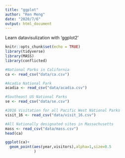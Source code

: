 ```yaml
---
title: "ggplot"
author: "Ren Meng"
date: "2020/7/6"
output: html_document
---
```


Learn datavisulization with 'ggplot2'

```r
knitr::opts_chunk$set(echo = TRUE)
library(tidyverse)
library(MASS)
library(conflicted)
```


```r
#National Parks in California
ca <- read_csv("data/ca.csv") 

#Acadia National Park
acadia <- read_csv("data/acadia.csv")

#Southeast US National Parks
se <- read_csv("data/se.csv")

#2016 Visitation for all Pacific West National Parks
visit_16 <- read_csv("data/visit_16.csv")

#All Nationally designated sites in Massachusetts
mass <- read_csv("data/mass.csv")
head(ca)
```

```r
ggplot(ca)+
  geom_point(aes(year,visitors),alpha=1,size=0.5
             )
```

